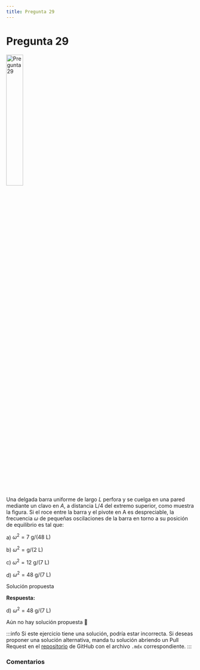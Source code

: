 ```yaml
---
title: Pregunta 29
---
```



# Pregunta 29

<Image
  src="science/dynamics/exercises/2017-1/p29/image.png"
  alt="Pregunta 29"
  width="30%"
/>

Una delgada barra uniforme de largo $L$ perfora y se cuelga en una pared mediante un clavo en $A$, a distancia $\mathrm{L} / 4$ del extremo superior, como muestra la figura. Si el roce entre la barra y el pivote en A es despreciable, la frecuencia $\omega$ de pequeñas oscilaciones de la barra en torno a su posición de equilibrio es tal que:

a) $\omega^2=7 \mathrm{~g} /(48 \mathrm{~L})$

b) $\omega^2=\mathrm{g} /(2 \mathrm{~L})$

c) $\omega^2=12 \mathrm{~g} /(7 \mathrm{~L})$

d) $\omega^2=48 \mathrm{~g} /(7 \mathrm{~L})$

<MDXDetails>
<summary>Solución propuesta</summary>

<div className="exercise">

**Respuesta:**

d) $\omega^2=48 \mathrm{~g} /(7 \mathrm{~L})$

Aún no hay solución propuesta 🥲
</div>

:::info
Si este ejercicio tiene una solución, podría estar incorrecta. Si deseas proponer una solución alternativa, manda tu solución abriendo
un Pull Request en el [repositorio](https://github.com/crow-rojas/apuntes-fundamentals/pulls) de GitHub con el archivo
`.mdx` correspondiente.
:::

</MDXDetails>

### Comentarios

<Disqus
  url="https://crow-rojas.github.io/apuntes-fundamentals/docs/science/dynamics/exercises/2017-1/p29"
  identifier="docs/science/dynamics/exercises/2017-1/p29"
  title="2017-1 Dinámica - Pregunta 29"
/>
